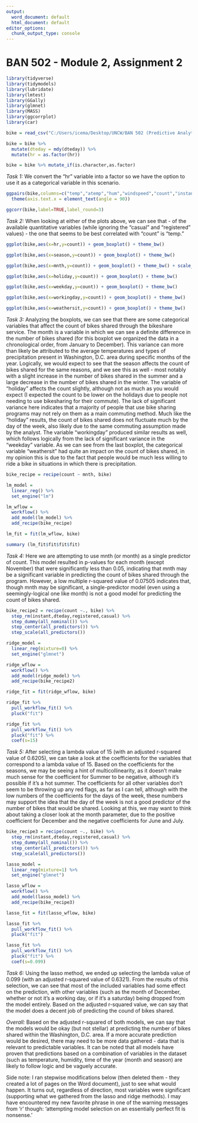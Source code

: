 ---
output:
  word_document: default
  html_document: default
editor_options: 
  chunk_output_type: console
---
# BAN 502 - Module 2, Assignment 2

```{r Libraries and Packages}
library(tidyverse)
library(tidymodels)
library(lubridate)
library(lmtest)
library(GGally)
library(glmnet)
library(MASS)
library(ggcorrplot)
library(car)
```

```{r Task 1}
bike = read_csv("C:/Users/icema/Desktop/UNCW/BAN 502 (Predictive Analytics)/Module 2/Mod2Asst2/bike_cleaned.csv")

bike = bike %>% 
  mutate(dteday = mdy(dteday)) %>%
  mutate(hr = as.factor(hr))

bike = bike %>% mutate_if(is.character,as.factor)

```

*Task 1:* We convert the "hr" variable into a factor so we have the option to use it as a categorical variable in this scenario. 

```{r Task 2}
ggpairs(bike,columns=c("temp","atemp","hum","windspeed","count","instant")) +
  theme(axis.text.x = element_text(angle = 90))

ggcorr(bike,label=TRUE,label_round=3)
```

*Task 2:* When looking at either of the plots above, we can see that - of the available quantitative variables (while ignoring the "casual" and "registered" values) - the one that seems to be best correlated with "count" is "temp."

```{r Task 3}
ggplot(bike,aes(x=hr,y=count)) + geom_boxplot() + theme_bw()

ggplot(bike,aes(x=season,y=count)) + geom_boxplot() + theme_bw()

ggplot(bike,aes(x=mnth,y=count)) + geom_boxplot() + theme_bw() + scale_x_discrete(limits = month.abb)

ggplot(bike,aes(x=holiday,y=count)) + geom_boxplot() + theme_bw()

ggplot(bike,aes(x=weekday,y=count)) + geom_boxplot() + theme_bw()

ggplot(bike,aes(x=workingday,y=count)) + geom_boxplot() + theme_bw()

ggplot(bike,aes(x=weathersit,y=count)) + geom_boxplot() + theme_bw()
```

*Task 3:* Analyzing the boxplots, we can see that there are some categorical variables that affect the count of bikes shared through the bikeshare service. The month is a variable in which we can see a definite difference in the number of bikes shared (for this boxplot we organized the data in a chronological order, from January to December). This variance can more than likely be attributed to the average temperatures and types of precipitation present in Washington, D.C. area during specific months of the year. Logically, we would expect to see that the season affects the count of bikes shared for the same reasons, and we see this as well - most notably with a slight increase in the number of bikes shared in the summer and a large decrease in the number of bikes shared in the winter. The variable of "holiday" affects the count slightly, although not as much as you would expect (I expected the count to be lower on the holidays due to people not needing to use bikesharing for their commute). The lack of significant variance here indicates that a majority of people that use bike sharing programs may not rely on them as a main commuting method. Much like the "holiday" results, the count of bikes shared does not fluctuate much by the day of the week, also likely due to the same commuting assumption made by the analyst. The variable "workingday" produced similar results as well, which follows logically from the lack of significant variance in the "weekday" variable. As we can see from the last boxplot, the categorical variable "weathersit" had quite an impact on the count of bikes shared, in my opinion this is due to the fact that people would be much less willing to ride a bike in situations in which there is precipitation.

```{r Task 4}
bike_recipe = recipe(count ~ mnth, bike)

lm_model = 
  linear_reg() %>%
  set_engine("lm")

lm_wflow = 
  workflow() %>%
  add_model(lm_model) %>%
  add_recipe(bike_recipe)

lm_fit = fit(lm_wflow, bike)
```

``` {r Task 4, cont.}
summary (lm_fit$fit$fit$fit)
```

*Task 4:* Here we are attempting to use mnth (or month) as a single predictor of count. This model resulted in p-values for each month (except November) that  were significantly less than 0.05, indicating that mnth may be a significant variable in predicting the count of bikes shared through the program. However, a low multiple r-squared value of 0.07505 indicates that, though mnth may be significant, a single-predictor model (even using a seemingly-logical one like month) is not a good model for predicting the count of bikes shared. 

``` {r Task 5, ridge}
bike_recipe2 = recipe(count ~., bike) %>%
  step_rm(instant,dteday,registered,casual) %>%
  step_dummy(all_nominal()) %>%
  step_center(all_predictors()) %>%
  step_scale(all_predictors())

ridge_model = 
  linear_reg(mixture=0) %>%
  set_engine("glmnet")

ridge_wflow =
  workflow() %>%
  add_model(ridge_model) %>%
  add_recipe(bike_recipe2)

ridge_fit = fit(ridge_wflow, bike)
```

```{r Task 5 - ridge, cont.}
ridge_fit %>%
  pull_workflow_fit() %>%
  pluck("fit") 

ridge_fit %>%
  pull_workflow_fit() %>%
  pluck("fit") %>%
  coef(s=15)
```

*Task 5: * After selecting a lambda value of 15 (with an adjusted r-squared value of 0.6205), we can take a look at the coefficients for the variables that correspond to a lambda value of 15. Based on the coefficients for the seasons, we may be seeing a hint of multicollinearity, as it doesn't make much sense for the coefficient for Summer to be negative, although it's possible if it's a hot summer. The coefficients for all other variables don't seem to be throwing up any red flags, as far as I can tell, although with the low numbers of the coefficients for the days of the week, these numbers may support the idea that the day of the week is not a good predictor of the number of bikes that would be shared. Looking at this, we may want to think about taking a closer look at the month parameter, due to the positive coefficient for December and the negative coefficients for June and July.

``` {r Task 6 - lasso} 
bike_recipe3 = recipe(count ~., bike) %>%
  step_rm(instant,dteday,registered,casual) %>%
  step_dummy(all_nominal()) %>%
  step_center(all_predictors()) %>%
  step_scale(all_predictors())

lasso_model = 
  linear_reg(mixture=1) %>%
  set_engine("glmnet")

lasso_wflow =
  workflow() %>%
  add_model(lasso_model) %>%
  add_recipe(bike_recipe3)

lasso_fit = fit(lasso_wflow, bike)
```

```{r Task 6 - lasso, cont.}
lasso_fit %>%
  pull_workflow_fit() %>%
  pluck("fit")

lasso_fit %>%
  pull_workflow_fit() %>%
  pluck("fit") %>%
  coef(s=0.099)
```

*Task 6:* Using the lasso method, we ended up selecting the lambda value of 0.099 (with an adjusted r-squared value of 0.6321). From the results of this selection, we can see that most of the included variables had some effect on the prediction, with other variables (such as the month of December, whether or not it's a working day, or if it's a saturday) being dropped from the model entirely. Based on the adjusted r-squared value, we can say that the model does a decent job of predicting the cound of bikes shared.  


*Overall:* Based on the adjusted r-squared of both models, we can say that the models would be okay (but not stellar) at predicting the number of bikes shared within the Washington, D.C. area. If a more accurate prediction would be desired, there may need to be more data gathered - data that is relevant to predictable variables. It can be noted that all models have proven that predictions based on a combination of variables in the dataset (such as temperature, humidity, time of the year (month and season) are likely to follow logic and be vaguely accurate.  


Side note: I ran stepwise modifications below (then deleted them - they created a lot of pages on the Word document), just to see what would happen. It turns out, regardless of direction, most variables were significant (supporting what we gathered from the lasso and ridge methods). I may have encountered my new favorite phrase in one of the warning messages from 'r' though: 'attempting model selection on an essentially perfect fit is nonsense.'

